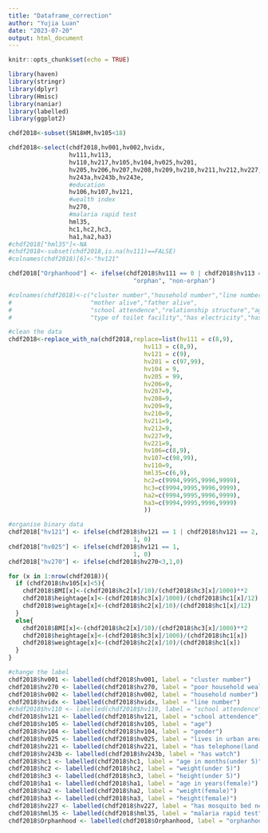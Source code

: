 ```yaml
---
title: "Dataframe_correction"
author: "Yujia Luan"
date: "2023-07-20"
output: html_document
---
```


```r
knitr::opts_chunk$set(echo = TRUE)
```

```r
library(haven)
library(stringr)
library(dplyr)
library(Hmisc)
library(naniar)
library(labelled)
library(ggplot2)
```

```r
chdf2018<-subset(SN18HM,hv105<18)

chdf2018<-select(chdf2018,hv001,hv002,hvidx,
                 hv111,hv113,
                 hv110,hv217,hv105,hv104,hv025,hv201,
                 hv205,hv206,hv207,hv208,hv209,hv210,hv211,hv212,hv227,hv221,
                 hv243a,hv243b,hv243e,
                 #education
                 hv106,hv107,hv121,
                 #wealth index
                 hv270,
                 #malaria rapid test
                 hml35,
                 hc1,hc2,hc3,
                 ha1,ha2,ha3)
#chdf2018["hml35"]<-NA
#chdf2018<-subset(chdf2018,is.na(hv111)==FALSE)
#colnames(chdf2018)[6]<-"hv121"

```


```r
chdf2018["Orphanhood"] <- ifelse(chdf2018$hv111 == 0 | chdf2018$hv113 == 0, 
                                   "orphan", "non-orphan")

#colnames(chdf2018)<-c("cluster number","household number","line number",
#                      "mother alive","father alive",
#                      "school attendence","relationship structure","age","gender","type of #place of residence","source of drinking water",
#                      "type of toilet facility","has electricity","has radio","has #television","has refrigerator","has bicycle","has motorcycle","has car","has bednet","has #phone")
```


```r
#clean the data
chdf2018<-replace_with_na(chdf2018,replace=list(hv111 = c(8,9),
                                      hv113 = c(8,9),
                                      hv121 = c(9),
                                      hv201 = c(97,99),
                                      hv104 = 9,
                                      hv205 = 99,
                                      hv206=9,
                                      hv207=9,
                                      hv208=9,
                                      hv209=9,
                                      hv210=9,
                                      hv211=9,
                                      hv212=9,
                                      hv227=9,
                                      hv221=9,
                                      hv106=c(8,9),
                                      hv107=c(98,99),
                                      hv110=9,
                                      hml35=c(6,9),
                                      hc2=c(9994,9995,9996,9999),
                                      hc3=c(9994,9995,9996,9999),
                                      ha2=c(9994,9995,9996,9999),
                                      ha3=c(9994,9995,9996,9999)
                                      ))


```

```r
#organise binary data
chdf2018["hv121"] <- ifelse(chdf2018$hv121 == 1 | chdf2018$hv121 == 2, 
                                   1, 0)
chdf2018["hv025"] <- ifelse(chdf2018$hv121 == 1, 
                                   1, 0)
chdf2018["hv270"] <- ifelse(chdf2018$hv270<3,1,0)

```

```r
for (x in 1:nrow(chdf2018)){
  if (chdf2018$hv105[x]<5){
    chdf2018$BMI[x]<-(chdf2018$hc2[x]/10)/(chdf2018$hc3[x]/1000)**2
    chdf2018$heightage[x]<-(chdf2018$hc3[x]/1000)/(chdf2018$hc1[x]/12)
    chdf2018$weightage[x]<-(chdf2018$hc2[x]/10)/(chdf2018$hc1[x]/12)
  }
  else{
    chdf2018$BMI[x]<-(chdf2018$hc2[x]/10)/(chdf2018$hc3[x]/1000)**2
    chdf2018$heightage[x]<-(chdf2018$hc3[x]/1000)/(chdf2018$hc1[x])
    chdf2018$weightage[x]<-(chdf2018$hc2[x]/10)/(chdf2018$hc1[x])
  }
}
```

```r
#change the label
chdf2018$hv001 <- labelled(chdf2018$hv001, label = "cluster number")
chdf2018$hv270 <- labelled(chdf2018$hv270, label = "poor household wealth")
chdf2018$hv002 <- labelled(chdf2018$hv002, label = "household number")
chdf2018$hvidx <- labelled(chdf2018$hvidx, label = "line number")
#chdf2018$hv110 <- labelled(chdf2018$hv110, label = "school attendence")
chdf2018$hv121 <- labelled(chdf2018$hv121, label = "school attendence")
chdf2018$hv105 <- labelled(chdf2018$hv105, label = "age")
chdf2018$hv104 <- labelled(chdf2018$hv104, label = "gender")
chdf2018$hv025 <- labelled(chdf2018$hv025, label = "lives in urban area")
chdf2018$hv221 <- labelled(chdf2018$hv221, label = "has telephone(land-line)")
chdf2018$hv243b <- labelled(chdf2018$hv243b, label = "has watch")
chdf2018$hc1 <- labelled(chdf2018$hc1, label = "age in months(under 5)")
chdf2018$hc2 <- labelled(chdf2018$hc2, label = "weight(under 5)")
chdf2018$hc3 <- labelled(chdf2018$hc3, label = "height(under 5)")
chdf2018$ha1 <- labelled(chdf2018$ha1, label = "age in years(female)")
chdf2018$ha2 <- labelled(chdf2018$ha2, label = "weight(female)")
chdf2018$ha3 <- labelled(chdf2018$ha3, label = "height(female)")
chdf2018$hv227 <- labelled(chdf2018$hv227, label = "has mosquito bed net for sleeping")
chdf2018$hml35 <- labelled(chdf2018$hml35, label = "malaria rapid test")
chdf2018$Orphanhood <- labelled(chdf2018$Orphanhood, label = "orphanhood")

```

```r

```

